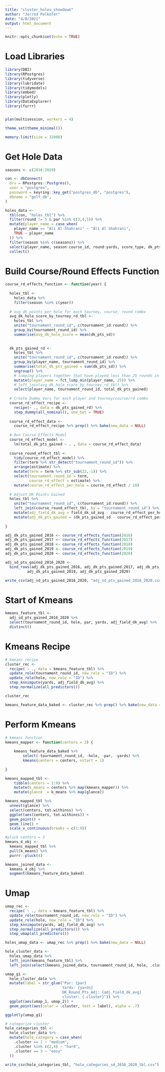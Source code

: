 ```yaml
---
title: "cluster_holes_showdown"
author: "Jarrod Pelkofer"
date: "4/8/2021"
output: html_document
---
```


```r
knitr::opts_chunk$set(echo = TRUE)
```

# Load Libraries
```r
library(DBI)
library(RPostgres)
library(tidyverse)
library(lubridate)
library(tidymodels)
library(embed)
library(plotly)
library(DataExplorer)
library(furrr)


plan(multisession, workers = 4)

theme_set(theme_minimal())

memory.limit(size = 32000)

```

# Get Hole Data
```r
seasons <- c(2016:2020)

con <- dbConnect(
  drv = RPostgres::Postgres(),
  user = "postgres",
  password = keyring::key_get("postgres_db", "postgres"),
  dbname = "golf_db",
)

holes_data <- 
  tbl(con, "holes_tbl") %>%
  filter(round != 5 & par %in% c(3,4,5)) %>% 
  mutate(player_name = case_when(
    player_name == "Ali Al-Shahrani" ~ "Ali Al Shahrani",
    TRUE ~ player_name
  )) %>%
  filter(season %in% c(seasons)) %>% 
  select(player_name, season:course_id, round:yards, score_type, dk_pts_sd, field_dk_sd_avg, dk_pts_gained_sd) %>% 
  collect()
```

# Build Course/Round Effects Function
```r

course_rd_effects_function <- function(year) {
  
  holes_tbl <- 
    holes_data %>% 
    filter(season %in% c(year))
  
  # avg dk points per hole for each tourney, course, round combo
  avg_dk_hole_score_by_tourney_rd_tbl <-
    holes_tbl %>%
    unite("tournament_round_id", c(tournament_id:round)) %>%
    group_by(tournament_round_id) %>%
    summarise(avg_dk_hole_score = mean(dk_pts_sd))
  
  
  dk_pts_gained_rd <-
    holes_tbl %>%
    unite("tournament_round_id", c(tournament_id:round)) %>%
    group_by(player_name, tournament_round_id) %>%
    summarise(total_dk_pts_gained = sum(dk_pts_sd)) %>%
    ungroup() %>%
    # lumping players together that have played less than 25 rounds in past year
    mutate(player_name = fct_lump_min(player_name, 25)) %>%
    # left_join(avg_dk_hole_score_by_tourney_rd_tbl) %>%
    select(player_name, tournament_round_id, total_dk_pts_gained)
  
  # Create Dummy Vars for each player and tourney/course/rd combo
  course_rd_effect_recipe <-
    recipe(~ ., data = dk_pts_gained_rd) %>%
    step_dummy(all_nominal(), one_hot = TRUE)
  
  course_rd_effect_data <-
    course_rd_effect_recipe %>% prep() %>% bake(new_data = NULL)
  
  # Run Course Effects Model
  course_rd_effect_model <-
    lm(total_dk_pts_gained ~ . , data = course_rd_effect_data)
  
  course_round_effect_tbl <-
    tidy(course_rd_effect_model) %>%
    filter(term %>% str_detect("tournament_round_id")) %>%
    arrange(estimate) %>%
    mutate(term = term %>% str_sub(22,-1)) %>%
    select(tournament_round_id = term,
           course_rd_effect = estimate) %>%
    mutate(course_rd_effect_per_hole = course_rd_effect / 18)
  
  # Adjust DK Points Gained
  holes_tbl %>%
    unite("tournament_round_id", c(tournament_id:round)) %>%
    left_join(course_round_effect_tbl, by = "tournament_round_id") %>%
    mutate(adj_field_dk_avg = field_dk_sd_avg - course_rd_effect_per_hole) %>%
    mutate(adj_dk_pts_gained = (dk_pts_gained_sd - course_rd_effect_per_hole))
  
}
```

```r
adj_dk_pts_gained_2016 <- course_rd_effects_function(2016)
adj_dk_pts_gained_2017 <- course_rd_effects_function(2017)
adj_dk_pts_gained_2018 <- course_rd_effects_function(2018)
adj_dk_pts_gained_2019 <- course_rd_effects_function(2019)
adj_dk_pts_gained_2020 <- course_rd_effects_function(2020)

adj_sd_pts_gained_2016_2020 <- 
  bind_rows(adj_dk_pts_gained_2016, adj_dk_pts_gained_2017, adj_dk_pts_gained_2018, 
          adj_dk_pts_gained_2019, adj_dk_pts_gained_2020)

write_csv(adj_sd_pts_gained_2016_2020, "adj_sd_pts_gained_2016_2020.csv")
```

# Start of Kmeans
```r
kmeans_feature_tbl <- 
  adj_sd_pts_gained_2016_2020 %>% 
  select(tournament_round_id, hole, par, yards, adj_field_dk_avg) %>% 
  distinct()

```

# Kmeans Recipe
```r

# kmeans recipe
cluster_rec <- 
  recipe( ~ ., data = kmeans_feature_tbl) %>%
  update_role(tournament_round_id, new_role = "ID") %>% 
  update_role(hole, new_role = "ID") %>%
  step_knnimpute(yards, adj_field_dk_avg) %>% 
  step_normalize(all_predictors())

cluster_rec

kmeans_feature_data_baked <- cluster_rec %>% prep() %>% bake(new_data = NULL)
```

# Perform Kmeans
```r

# kmeans function
kmeans_mapper <- function(centers = 3) {
    
    kmeans_feature_data_baked %>%
        select(-tournament_round_id, -hole, -par, -yards) %>%
        kmeans(centers = centers, nstart = 1)
  
}

kmeans_mapped_tbl <- 
    tibble(centers = 1:9) %>%
    mutate(k_means = centers %>% map(kmeans_mapper)) %>%
    mutate(glance  = k_means %>% map(glance))

kmeans_mapped_tbl %>% 
  unnest(glance) %>% 
  select(centers, tot.withinss) %>% 
  ggplot(aes(centers, tot.withinss)) +
  geom_point() +
  geom_line() +
  scale_x_continuous(breaks = c(1:9))

#pluck centers = 3
kmeans_4_obj <- 
  kmeans_mapped_tbl %>% 
  pull(k_means) %>% 
  purrr::pluck(4)

kmeans_joined_data <- 
  kmeans_4_obj %>% 
  augment(kmeans_feature_data_baked)
```

# Umap
```r
umap_rec <- 
  recipe( ~ ., data = kmeans_feature_tbl) %>%
  update_role(tournament_round_id, new_role = "ID") %>% 
  update_role(hole, new_role = "ID") %>%
  step_knnimpute(yards, adj_field_dk_avg) %>% 
  step_normalize(all_predictors()) %>% 
  step_umap(all_predictors())

holes_umap_data <- umap_rec %>% prep() %>% bake(new_data = NULL)

hole_cluster_data <- 
  holes_umap_data %>%
  left_join(kmeans_feature_tbl) %>%
  left_join(select(kmeans_joined_data, tournament_round_id, hole, .cluster))

umap_g1 <- 
  hole_cluster_data %>% 
  mutate(label = str_glue("Par: {par}
                          Yards: {yards}
                          DK_Round_Pts_Adj: {adj_field_dk_avg}
                          cluster: {.cluster}")) %>% 
  ggplot(aes(umap_1, umap_2)) + 
  geom_point(aes(color = .cluster, text = label), alpha = .7)

ggplotly(umap_g1)

# categorize cluster
hole_categories_tbl <-
  hole_cluster_data %>%
  mutate(hole_category = case_when(
    .cluster == 1 ~ "medium",
    .cluster %in% c(2,4) ~ "hard",
    .cluster == 3 ~ "easy"
  ))

write_csv(hole_categories_tbl, "hole_categories_sd_2016_2020_tbl.csv")
```
